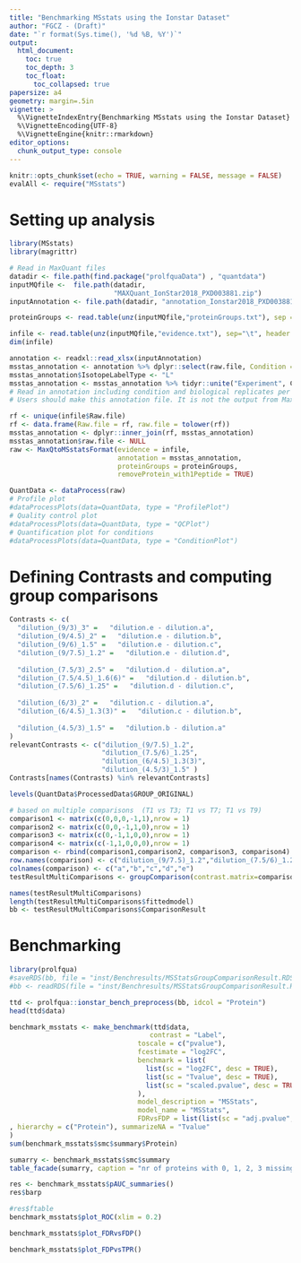 ```yaml
---
title: "Benchmarking MSstats using the Ionstar Dataset"
author: "FGCZ - (Draft)"
date: "`r format(Sys.time(), '%d %B, %Y')`"
output: 
  html_document:
    toc: true
    toc_depth: 3
    toc_float:
      toc_collapsed: true
papersize: a4
geometry: margin=.5in
vignette: >
  %\VignetteIndexEntry{Benchmarking MSstats using the Ionstar Dataset} 
  %\VignetteEncoding{UTF-8}
  %\VignetteEngine{knitr::rmarkdown}
editor_options:
  chunk_output_type: console
---
```


```r
knitr::opts_chunk$set(echo = TRUE, warning = FALSE, message = FALSE)
evalAll <- require("MSstats")
```

# Setting up analysis


```r
library(MSstats)
library(magrittr)

# Read in MaxQuant files
datadir <- file.path(find.package("prolfquaData") , "quantdata")
inputMQfile <-  file.path(datadir,
                          "MAXQuant_IonStar2018_PXD003881.zip")
inputAnnotation <- file.path(datadir, "annotation_Ionstar2018_PXD003881.xlsx")

proteinGroups <- read.table(unz(inputMQfile,"proteinGroups.txt"), sep = "\t", header = TRUE)

infile <- read.table(unz(inputMQfile,"evidence.txt"), sep="\t", header = TRUE)
dim(infile)

annotation <- readxl::read_xlsx(inputAnnotation)
msstas_annotation <- annotation %>% dplyr::select(raw.file, Condition = sample, BioReplicate = run_ID)
msstas_annotation$IsotopeLabelType <- "L"
msstas_annotation <- msstas_annotation %>% tidyr::unite("Experiment", Condition, BioReplicate, sep="_", remove = FALSE)
# Read in annotation including condition and biological replicates per run.
# Users should make this annotation file. It is not the output from MaxQuant.

rf <- unique(infile$Raw.file)
rf <- data.frame(Raw.file = rf, raw.file = tolower(rf))
msstas_annotation <- dplyr::inner_join(rf, msstas_annotation)
msstas_annotation$raw.file <- NULL
raw <- MaxQtoMSstatsFormat(evidence = infile, 
                           annotation = msstas_annotation, 
                           proteinGroups = proteinGroups,
                           removeProtein_with1Peptide = TRUE)


```


```r

QuantData <- dataProcess(raw)
# Profile plot
#dataProcessPlots(data=QuantData, type = "ProfilePlot")
# Quality control plot 
#dataProcessPlots(data=QuantData, type = "QCPlot") 
# Quantification plot for conditions
#dataProcessPlots(data=QuantData, type = "ConditionPlot")

```

# Defining Contrasts and computing group comparisons

```r

Contrasts <- c(
  "dilution_(9/3)_3" =   "dilution.e - dilution.a",
  "dilution_(9/4.5)_2" =   "dilution.e - dilution.b",
  "dilution_(9/6)_1.5" =   "dilution.e - dilution.c",
  "dilution_(9/7.5)_1.2" =   "dilution.e - dilution.d",
  
  "dilution_(7.5/3)_2.5" =   "dilution.d - dilution.a",
  "dilution_(7.5/4.5)_1.6(6)" =   "dilution.d - dilution.b",
  "dilution_(7.5/6)_1.25" =   "dilution.d - dilution.c",
  
  "dilution_(6/3)_2" =   "dilution.c - dilution.a",
  "dilution_(6/4.5)_1.3(3)" =   "dilution.c - dilution.b",
  
  "dilution_(4.5/3)_1.5" =   "dilution.b - dilution.a"
)
relevantContrasts <- c("dilution_(9/7.5)_1.2",
                       "dilution_(7.5/6)_1.25",
                       "dilution_(6/4.5)_1.3(3)",
                       "dilution_(4.5/3)_1.5" )
Contrasts[names(Contrasts) %in% relevantContrasts]

levels(QuantData$ProcessedData$GROUP_ORIGINAL)

# based on multiple comparisons  (T1 vs T3; T1 vs T7; T1 vs T9)
comparison1 <- matrix(c(0,0,0,-1,1),nrow = 1)
comparison2 <- matrix(c(0,0,-1,1,0),nrow = 1)
comparison3 <- matrix(c(0,-1,1,0,0),nrow = 1)
comparison4 <- matrix(c(-1,1,0,0,0),nrow = 1)
comparison <- rbind(comparison1,comparison2, comparison3, comparison4)
row.names(comparison) <- c("dilution_(9/7.5)_1.2","dilution_(7.5/6)_1.25","dilution_(6/4.5)_1.3(3)","dilution_(4.5/3)_1.5")
colnames(comparison) <- c("a","b","c","d","e")
testResultMultiComparisons <- groupComparison(contrast.matrix=comparison, data=QuantData)

names(testResultMultiComparisons)
length(testResultMultiComparisons$fittedmodel)
bb <- testResultMultiComparisons$ComparisonResult

```

# Benchmarking

```r
library(prolfqua)
#saveRDS(bb, file = "inst/Benchresults/MSStatsGroupComparisonResult.RDS")
#bb <- readRDS(file = "inst/Benchresults/MSStatsGroupComparisonResult.RDS")

ttd <- prolfqua::ionstar_bench_preprocess(bb, idcol = "Protein")
head(ttd$data)

benchmark_msstats <- make_benchmark(ttd$data,
                                   contrast = "Label",
                                toscale = c("pvalue"),
                                fcestimate = "log2FC",
                                benchmark = list(
                                  list(sc = "log2FC", desc = TRUE),
                                  list(sc = "Tvalue", desc = TRUE),
                                  list(sc = "scaled.pvalue", desc = TRUE)
                                ),  
                                model_description = "MSStats",
                                model_name = "MSStats",
                                FDRvsFDP = list(list(sc = "adj.pvalue", desc = FALSE))
, hierarchy = c("Protein"), summarizeNA = "Tvalue"
)
sum(benchmark_msstats$smc$summary$Protein)

sumarry <- benchmark_msstats$smc$summary
table_facade(sumarry, caption = "nr of proteins with 0, 1, 2, 3 missing contrasts.")

```

```r
res <- benchmark_msstats$pAUC_summaries()
res$barp
```

```r
#res$ftable
benchmark_msstats$plot_ROC(xlim = 0.2)
```

```r
benchmark_msstats$plot_FDRvsFDP()
```

```r
benchmark_msstats$plot_FDPvsTPR()
```
